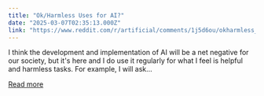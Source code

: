 ```yaml
---
title: "Ok/Harmless Uses for AI?"
date: "2025-03-07T02:35:13.000Z"
link: "https://www.reddit.com/r/artificial/comments/1j5d6ou/okharmless_uses_for_ai/"
---
```


I think the development and implementation of AI will be a net negative for our society, but it's here and I do use it regularly for what I feel is helpful and harmless tasks.
 For example, I will ask...

[Read more](https://www.reddit.com/r/artificial/comments/1j5d6ou/okharmless_uses_for_ai/)
